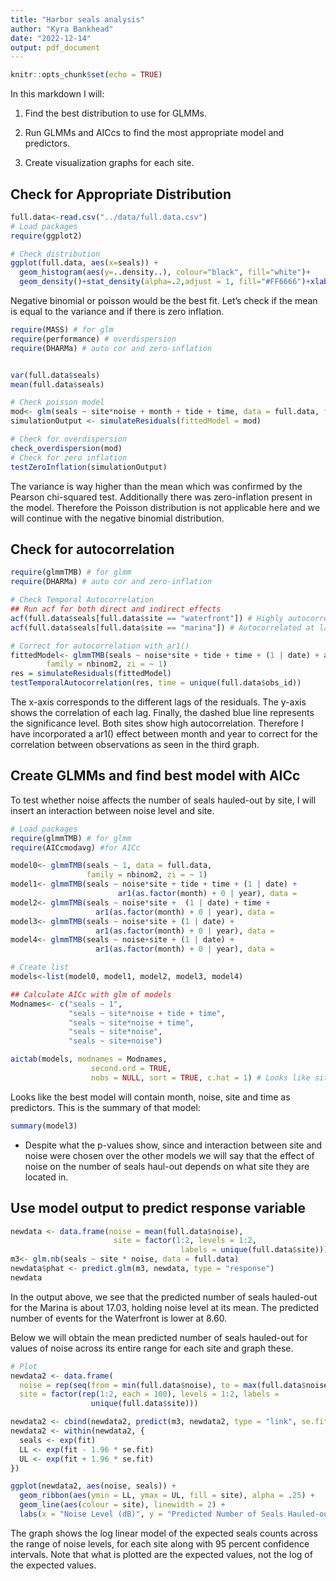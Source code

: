 ```yaml
---
title: "Harbor seals analysis"
author: "Kyra Bankhead"
date: "2022-12-14"
output: pdf_document
---
```


```r
knitr::opts_chunk$set(echo = TRUE)
```

In this markdown I will:

1. Find the best distribution to use for GLMMs.

2. Run GLMMs and AICcs to find the most appropriate model and predictors.

3. Create visualization graphs for each site.

## Check for Appropriate Distribution

```r
full.data<-read.csv("../data/full.data.csv")
# Load packages
require(ggplot2)

# Check distribution
ggplot(full.data, aes(x=seals)) + 
  geom_histogram(aes(y=..density..), colour="black", fill="white")+
  geom_density()+stat_density(alpha=.2,adjust = 1, fill="#FF6666")+xlab("Number of Seals Hauled-out")+ylab("Density")+theme(panel.background = element_blank())

```

Negative binomial or poisson would be the best fit. Let's check if the mean is equal to the variance and if there is zero inflation.

```r
require(MASS) # for glm
require(performance) # overdispersion
require(DHARMa) # auto cor and zero-inflation


var(full.data$seals)
mean(full.data$seals)

# Check poisson model
mod<- glm(seals ~ site*noise + month + tide + time, data = full.data, family = "poisson")
simulationOutput <- simulateResiduals(fittedModel = mod)

# Check for overdispersion
check_overdispersion(mod) 
# Check for zero inflation
testZeroInflation(simulationOutput) 

```

The variance is way higher than the mean which was confirmed by the Pearson chi-squared test. Additionally there was zero-inflation present in the model. Therefore the Poisson distribution is not applicable here and we will continue with the negative binomial distribution.

## Check for autocorrelation

```r
require(glmmTMB) # for glmm
require(DHARMa) # auto cor and zero-inflation

# Check Temporal Autocorrelation
## Run acf for both direct and indirect effects
acf(full.data$seals[full.data$site == "waterfront"]) # Highly autocorrelated at lag of 1
acf(full.data$seals[full.data$site == "marina"]) # Autocorrelated at lag of 6

# Correct for autocorrelation with ar1()
fittedModel<- glmmTMB(seals ~ noise*site + tide + time + (1 | date) + ar1(as.factor(month) + 0 | year), data = full.data, 
        family = nbinom2, zi = ~ 1)
res = simulateResiduals(fittedModel)
testTemporalAutocorrelation(res, time = unique(full.data$obs_id))

```

The x-axis corresponds to the different lags of the residuals. The y-axis shows the correlation of each lag. Finally, the dashed blue line represents the significance level. Both sites show high autocorrelation. Therefore I have incorporated a ar1() effect between month and year to correct for the correlation between observations as seen in the third graph. 

## Create GLMMs and find best model with AICc

To test whether noise affects the number of seals hauled-out by site, I will insert an interaction between noise level and site.

```r
# Load packages
require(glmmTMB) # for glmm
require(AICcmodavg) #for AICc

model0<- glmmTMB(seals ~ 1, data = full.data, 
                 family = nbinom2, zi = ~ 1)
model1<- glmmTMB(seals ~ noise*site + tide + time + (1 | date) +
                        ar1(as.factor(month) + 0 | year), data =                           full.data, family = nbinom2, zi = ~ 1)
model2<- glmmTMB(seals ~ noise*site +  (1 | date) + time +
                   ar1(as.factor(month) + 0 | year), data =                                full.data, family = nbinom2, zi = ~ 1)
model3<- glmmTMB(seals ~ noise*site + (1 | date) + 
                   ar1(as.factor(month) + 0 | year), data =                               full.data, family = nbinom2, zi = ~ 1)
model4<- glmmTMB(seals ~ noise+site + (1 | date) + 
                   ar1(as.factor(month) + 0 | year), data =                               full.data, family = nbinom2, zi = ~ 1)

# Create list
models<-list(model0, model1, model2, model3, model4)

## Calculate AICc with glm of models
Modnames<- c("seals ~ 1",
             "seals ~ site*noise + tide + time",
             "seals ~ site*noise + time",
             "seals ~ site*noise",
             "seals ~ site+noise")

aictab(models, modnames = Modnames,
                  second.ord = TRUE, 
                  nobs = NULL, sort = TRUE, c.hat = 1) # Looks like site*noise + month + time are the best predictors


```

Looks like the best model will contain month, noise, site and time as predictors. This is the summary of that model:

```r
summary(model3) 
```

* Despite what the p-values show, since and interaction between site and noise were chosen over the other models we will say that the effect of noise on the number of seals haul-out depends on what site they are located in.


## Use model output to predict response variable

```r
newdata <- data.frame(noise = mean(full.data$noise), 
                       site = factor(1:2, levels = 1:2, 
                                      labels = unique(full.data$site)))
m3<- glm.nb(seals ~ site * noise, data = full.data)
newdata$phat <- predict.glm(m3, newdata, type = "response")
newdata
```

In the output above, we see that the predicted number of seals hauled-out for the Marina is about 17.03, holding noise level at its mean. The predicted number of events for the Waterfront is lower at 8.60.

Below we will obtain the mean predicted number of seals hauled-out for values of noise across its entire range for each site and graph these.

```r

# Plot 
newdata2 <- data.frame(
  noise = rep(seq(from = min(full.data$noise), to = max(full.data$noise), length.out = 100), 2),
  site = factor(rep(1:2, each = 100), levels = 1:2, labels =
                  unique(full.data$site)))

newdata2 <- cbind(newdata2, predict(m3, newdata2, type = "link", se.fit=TRUE))
newdata2 <- within(newdata2, {
  seals <- exp(fit)
  LL <- exp(fit - 1.96 * se.fit)
  UL <- exp(fit + 1.96 * se.fit)
})

ggplot(newdata2, aes(noise, seals)) +
  geom_ribbon(aes(ymin = LL, ymax = UL, fill = site), alpha = .25) +
  geom_line(aes(colour = site), linewidth = 2) +
  labs(x = "Noise Level (dB)", y = "Predicted Number of Seals Hauled-out")

```

The graph shows the log linear model of the expected seals counts across the range of noise levels, for each site along with 95 percent confidence intervals. Note that what is plotted are the expected values, not the log of the expected values.
